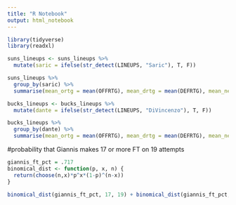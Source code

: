 ```yaml
---
title: "R Notebook"
output: html_notebook
---
```


```r
library(tidyverse)
library(readxl)
```

```r
suns_lineups <- suns_lineups %>%
  mutate(saric = ifelse(str_detect(LINEUPS, "Saric"), T, F))

suns_lineups %>% 
  group_by(saric) %>%
  summarise(mean_ortg = mean(OFFRTG), mean_drtg = mean(DEFRTG), mean_netrtg = mean_ortg-mean_drtg, tot_mins = sum(MIN), mean_orb_pct = mean(`OREB%`), mean_drb_pct = mean(`DREB%`))
```

```r
bucks_lineups <- bucks_lineups %>%
  mutate(dante = ifelse(str_detect(LINEUPS, "DiVincenzo"), T, F))

bucks_lineups %>% 
  group_by(dante) %>%
  summarise(mean_ortg = mean(OFFRTG), mean_drtg = mean(DEFRTG), mean_netrtg = mean_ortg-mean_drtg, tot_mins = sum(MIN), mean_orb_pct = mean(`OREB%`), mean_drb_pct = mean(`DREB%`))
```


#probability that Giannis makes 17 or more FT on 19 attempts
```r
giannis_ft_pct = .717
binomical_dist <- function(p, x, n) {
  return(choose(n,x)*p^x*(1-p)^(n-x))
}

binomical_dist(giannis_ft_pct, 17, 19) + binomical_dist(giannis_ft_pct, 18, 19) + binomical_dist(giannis_ft_pct, 19, 19)
```

